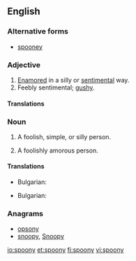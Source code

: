 ==English==

===Alternative forms===
* [[spooney]]

===Adjective===
{{en-adj|spoon|ier}}

# [[enamored|Enamored]] in a silly or [[sentimental]] way.
# Feebly sentimental; [[gushy]].

====Translations====
{{trans-top|enamored in a silly or sentimental way}}
{{trans-mid}}
{{trans-bottom}}

{{trans-top|feebly sentimental}}
{{trans-mid}}
{{trans-bottom}}

===Noun===
{{en-noun|spoonies}}

# {{informal}} A foolish, simple, or silly person.
# {{informal}} A foolishly amorous person.

====Translations====
{{trans-top|foolish, simple, or silly person}}
* Bulgarian: {{t|bg|влюбен|m|sc=Cyrl}}
{{trans-mid}}
{{trans-bottom}}

{{trans-top|foolishly amorous person}}
* Bulgarian: {{t|bg|сантиментален|m|sc=Cyrl}}
{{trans-mid}}
{{trans-bottom}}

===Anagrams===
* [[opsony#English|opsony]]
* [[snoopy#English|snoopy]], [[Snoopy#English|Snoopy]]

[[io:spoony]]
[[et:spoony]]
[[fi:spoony]]
[[vi:spoony]]